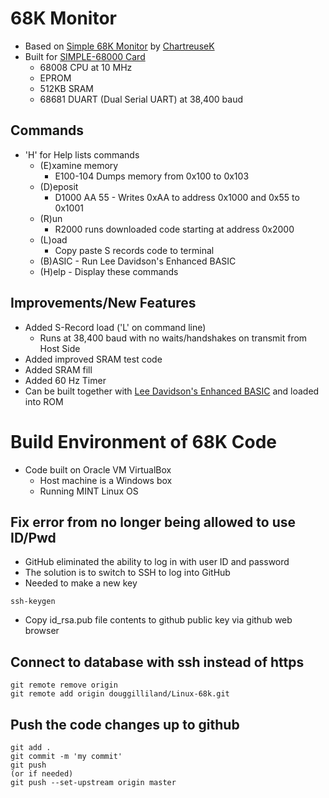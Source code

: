 = 68K Monitor =

* Based on [https://raw.githubusercontent.com/ChartreuseK/68k-Monitor/master/Monitor-Simple.x68 Simple 68K Monitor] by [https://github.com/ChartreuseK ChartreuseK]
* Built for [http://land-boards.com/blwiki/index.php?title=SIMPLE-68008 SIMPLE-68000 Card]
** 68008 CPU at 10 MHz
** EPROM
** 512KB SRAM
** 68681 DUART (Dual Serial UART) at 38,400 baud

== Commands ==

* 'H' for Help lists commands
** (E)xamine memory
*** E100-104 Dumps memory from 0x100 to 0x103
** (D)eposit
*** D1000 AA 55 - Writes 0xAA to address 0x1000 and 0x55 to 0x1001
** (R)un
*** R2000 runs downloaded code starting at address 0x2000
** (L)oad
*** Copy paste S records code to terminal
** (B)ASIC - Run Lee Davidson's Enhanced BASIC
** (H)elp - Display these commands

== Improvements/New Features ==

* Added S-Record load ('L' on command line)
** Runs at 38,400 baud with no waits/handshakes on transmit from Host Side
* Added improved SRAM test code
* Added SRAM fill
* Added 60 Hz Timer
* Can be built together with [https://github.com/douggilliland/Linux-68k/tree/master/SIMPLE_68008/S68K_enhbasic_ROM Lee Davidson's Enhanced BASIC] and loaded into ROM

= Build Environment of 68K Code =

* Code built on Oracle VM VirtualBox
** Host machine is a Windows box
** Running MINT Linux OS

== Fix error from no longer being allowed to use ID/Pwd ==

* GitHub eliminated the ability to log in with user ID and password
* The solution is to switch to SSH to log into GitHub
* Needed to make a new key
<pre>
ssh-keygen
</pre>
* Copy id_rsa.pub file contents to github public key via github web browser

== Connect to database with ssh instead of https ==

<pre>
git remote remove origin
git remote add origin douggilliland/Linux-68k.git
</pre>

== Push the code changes up to github ==

<pre>
git add .
git commit -m 'my commit'
git push
(or if needed)
git push --set-upstream origin master
</pre>
